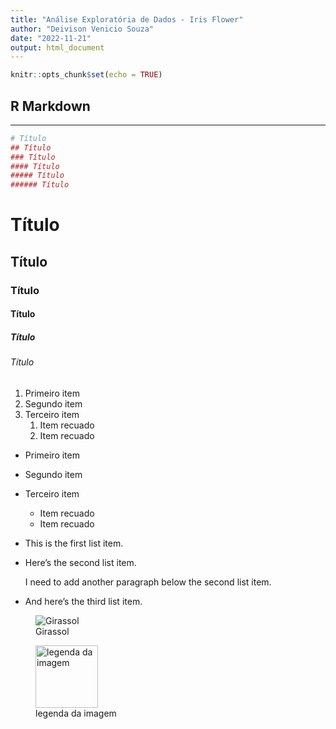 ```yaml
---
title: "Análise Exploratória de Dados - Iris Flower"
author: "Deivison Venicio Souza"
date: "2022-11-21"
output: html_document
---
```


```r
knitr::opts_chunk$set(echo = TRUE)
```

## R Markdown

---
```r
# Título
## Título
### Título
#### Título
##### Título
###### Título
```

# Título
## Título
### Título
#### Título
##### Título
###### Título


1. Primeiro item 
2. Segundo item
3. Terceiro item
    1. Item recuado
    2. Item recuado

- Primeiro item 
- Segundo item
- Terceiro item
    - Item recuado
    - Item recuado
    
* This is the first list item.
* Here's the second list item.

    I need to add another paragraph below the second list item.

* And here's the third list item.

![Girassol](https://cdn.britannica.com/84/73184-004-E5A450B5/Sunflower-field-Fargo-North-Dakota.jpg)

![legenda da imagem](https://bookdown.org/yihui/rmarkdown/images/hex-rmarkdown.png){width=100px}
